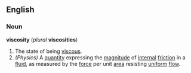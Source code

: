 ==English==

===Noun===
'''viscosity''' (''plural'' '''viscosities''')
{{wikipedia}}
# The state of being [[viscous]].
# ''(Physics)'' A [[quantity]] expressing the [[magnitude]] of [[internal]] [[friction]] in a [[fluid]], as measured by the [[force]] per unit [[area]] resisting [[uniform]] [[flow]].